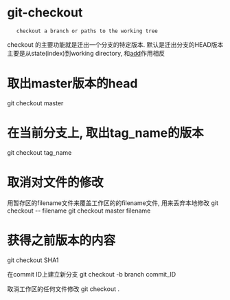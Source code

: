 = git-checkout = 
    checkout a branch or paths to the working tree

checkout 的主要功能就是迁出一个分支的特定版本. 默认是迁出分支的HEAD版本
主要是从state(index)到working directory, 和[[add]]作用相反

= 取出master版本的head =
git checkout master

= 在当前分支上, 取出tag_name的版本 =
git checkout tag_name

= 取消对文件的修改 =
用暂存区的filename文件来覆盖工作区的的filename文件, 用来丢弃本地修改
git checkout -- filename
git checkout master filename

= 获得之前版本的内容 =
git checkout SHA1

在commit ID上建立新分支
git checkout -b branch commit_ID

取消工作区的任何文件修改
git checkout .

